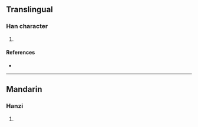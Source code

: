 {{character info/new}}
==Translingual==

===Han character===
{{Han char|rn=85|rad=水|as=13|sn=16|four=30114|canj=EYVG|ids=⿰氵雍}}

# {{defn|Han|sort=水13}}

====References====
* {{Han ref|kx=0653.160|dkj=18403|hdz=31764.050|uh=6FAD|ud=28589|bh=E9E9|bd=59881}}

----

==Mandarin==

===Hanzi===
{{cmn-hanzi|pin=[[yōng]] ([[yong1]])|wg=yung<sup>1</sup>}}

# {{defn|lang=cmn|sort=水13}}